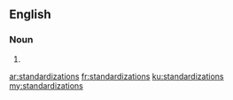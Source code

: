 ==English==

===Noun===
{{head|en|plural}}

# {{plural of|standardization|lang=en}}

[[ar:standardizations]]
[[fr:standardizations]]
[[ku:standardizations]]
[[my:standardizations]]